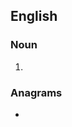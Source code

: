 ==English==

===Noun===
{{head|en|noun form}}

# {{plural of|en|colourpoint}}

===Anagrams===
* {{anagrams|en|a=cilnoooprstu|prolocutions}}